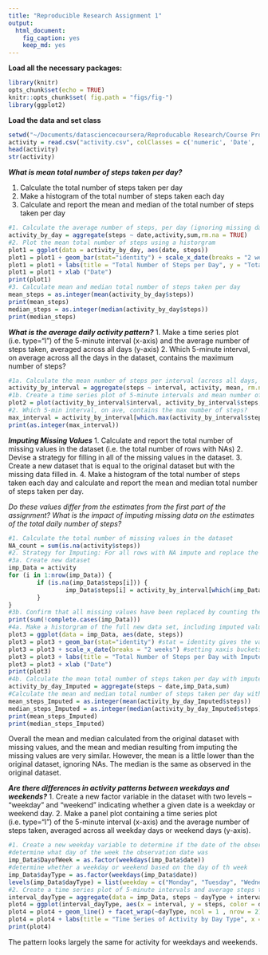 ```yaml
---
title: "Reproducible Research Assignment 1"
output: 
  html_document: 
    fig_caption: yes
    keep_md: yes
---
```

**Load all the necessary packages:**
```r
library(knitr)
opts_chunk$set(echo = TRUE)
knitr::opts_chunk$set( fig.path = "figs/fig-")
library(ggplot2)
```
**Load the data and set class**
```r
setwd("~/Documents/datasciencecoursera/Reproducable Research/Course Project 1")
activity = read.csv("activity.csv", colClasses = c('numeric', 'Date', 'integer'))
head(activity)
str(activity)
```
**_What is mean total number of steps taken per day?_**

1. Calculate the total number of steps taken per day
2. Make a histogram of the total number of steps taken each day
3. Calculate and report the mean and median of the total number of steps taken per day

```r
#1. Calculate the average number of steps, per day (ignoring missing data)
activity_by_day = aggregate(steps ~ date,activity,sum,rm.na = TRUE)
#2. Plot the mean total number of steps using a historgram
plot1 = ggplot(data = activity_by_day, aes(date, steps))
plot1 = plot1 + geom_bar(stat="identity") + scale_x_date(breaks = "2 weeks") 
plot1 = plot1 + labs(title = "Total Number of Steps per Day", y = "Total Number of Steps")
plot1 = plot1 + xlab ("Date")
print(plot1)
#3. Calculate mean and median total number of steps taken per day
mean_steps = as.integer(mean(activity_by_day$steps))
print(mean_steps)
median_steps = as.integer(median(activity_by_day$steps))
print(median_steps)
```
**_What is the average daily activity pattern?_**
1. Make a time series plot (i.e. type="l") of the 5-minute interval (x-axis) and the average number of steps taken, averaged across all days (y-axis)
2. Which 5-minute interval, on average across all the days in the dataset, contains the maximum number of steps?
```r
#1a. Calculate the mean number of steps per interval (across all days, ignoring missing data)
activity_by_interval = aggregate(steps ~ interval, activity, mean, rm.na = TRUE)
#1b. Create a time series plot of 5-minute intervals and mean number of steps taken for that interval averaged across all days
plot2 = plot(activity_by_interval$interval, activity_by_interval$steps, type ="l", main = "Average Steps by Interval", xlab = "5-min Interval", ylab = "Ave Steps")
#2. Which 5-min interval, on ave, contains the max number of steps?
max_interval = activity_by_interval[which.max(activity_by_interval$steps),]
print(as.integer(max_interval))
```
**_Imputing Missing Values_**
1. Calculate and report the total number of missing values in the dataset (i.e. the total number of rows with NAs)
2. Devise a strategy for filling in all of the missing values in the dataset. 
3. Create a new dataset that is equal to the original dataset but with the missing data filled in.
4. Make a histogram of the total number of steps taken each day and calculate and report the mean and median total number of steps taken per day. 

_Do these values differ from the estimates from the first part of the assignment?_
_What is the impact of imputing missing data on the estimates of the total daily number of steps?_
```r
#1. Calculate the total number of missing values in the dataset
NA_count = sum(is.na(activity$steps))
#2. Strategy for Imputing: For all rows with NA impute and replace the value using the ave steps for that interval across all other days
#3a. Create new dataset
imp_Data = activity 
for (i in 1:nrow(imp_Data)) {
        if (is.na(imp_Data$steps[i])) {
                imp_Data$steps[i] = activity_by_interval[which(imp_Data$interval[i] == activity_by_interval$interval), ]$steps
        }
}
#3b. Confirm that all missing values have been replaced by counting the number of observations that now have NA in the steps factor.
print(sum(!complete.cases(imp_Data)))
#4a. Make a historgram of the full new data set, including imputed values, showing the total steps per day.
plot3 = ggplot(data = imp_Data, aes(date, steps)) 
plot3 = plot3 + geom_bar(stat="identity") #stat = identity gives the value in stead of hte number of observances with that value
plot3 = plot3 + scale_x_date(breaks = "2 weeks") #setting xaxis buckets
plot3 = plot3 + labs(title = "Total Number of Steps per Day with Imputed Data", y = "Total Number of Steps")
plot3 = plot3 + xlab ("Date")
print(plot3)
#4b. Calculate the mean total number of steps taken per day with imputed data
activity_by_day_Imputed = aggregate(steps ~ date,imp_Data,sum)
#Calculate the mean and median total number of steps taken per day with imputed data
mean_steps_Imputed = as.integer(mean(activity_by_day_Imputed$steps))
median_steps_Imputed = as.integer(median(activity_by_day_Imputed$steps))
print(mean_steps_Imputed)
print(median_steps_Imputed)
```
Overall the mean and median calculated from the original dataset with missing values, and the mean and median resulting from imputing the missing values are very similar. However, the mean is a little lower than the original dataset, ignoring NAs. The median is the same as observed in the original dataset.

**_Are there differences in activity patterns between weekdays and weekends?_**
1. Create a new factor variable in the dataset with two levels – “weekday” and “weekend” indicating whether a given date is a weekday or weekend day.
2. Make a panel plot containing a time series plot (i.e. type="l") of the 5-minute interval (x-axis) and the average number of steps taken, averaged across all weekday days or weekend days (y-axis).
```r
#1. Create a new weekday variable to determine if the date of the observation is a weekday or weekend.
#determine what day of the week the observation date was
imp_Data$DayofWeek = as.factor(weekdays(imp_Data$date)) 
#determine whether a weekday or weekend based on the day of th week
imp_Data$dayType = as.factor(weekdays(imp_Data$date)) 
levels(imp_Data$dayType) = list(weekday = c("Monday", "Tuesday", "Wednesday", "Thursday", "Friday"), weekend = c("Saturday", "Sunday"))
#2. Create a time series plot of 5-minute intervals and average steps taken averaged across - panel plot of weekends vs. weekdays
interval_dayType = aggregate(data = imp_Data, steps ~ dayType + interval, mean)
plot4 = ggplot(interval_dayType, aes(x = interval, y = steps, color = dayType))
plot4 = plot4 + geom_line() + facet_wrap(~dayType, ncol = 1 , nrow = 2)
plot4 = plot4 + labs(title = "Time Series of Activity by Day Type", x = "5-min Interval", y = "Ave. Steps")
print(plot4)
```

The pattern looks largely the same for activity for weekdays and weekends.
